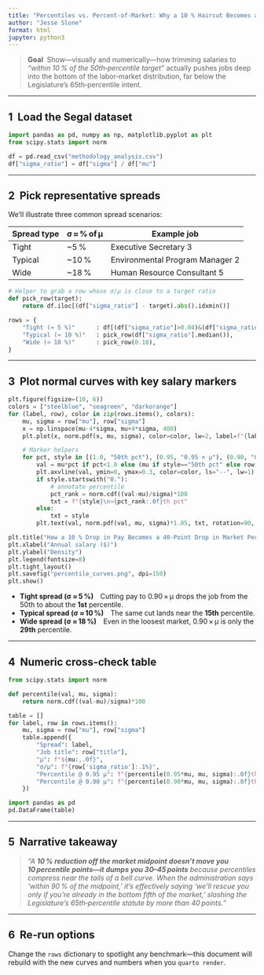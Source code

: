 ```yaml
---
title: "Percentiles vs. Percent‑of‑Market: Why a 10 % Haircut Becomes a 40‑Point Plunge"
author: "Jesse Slone"
format: html
jupyter: python3
---
```


> **Goal**  Show—visually and numerically—how trimming salaries to *“within 10 % of the 50th‑percentile target”* actually pushes jobs deep into the bottom of the labor‑market distribution, far below the Legislature’s 65th‑percentile intent.

------------------------------------------------------------------------

## 1  Load the Segal dataset

```python
import pandas as pd, numpy as np, matplotlib.pyplot as plt
from scipy.stats import norm

df = pd.read_csv("methodology_analysis.csv")
df["sigma_ratio"] = df["sigma"] / df["mu"]
```

------------------------------------------------------------------------

## 2  Pick representative spreads

We’ll illustrate three common spread scenarios:

| Spread type | σ ≈ % of μ | Example job                     |
|-------------|------------|---------------------------------|
| Tight       | \~5 %      | Executive Secretary 3           |
| Typical     | \~10 %     | Environmental Program Manager 2 |
| Wide        | \~18 %     | Human Resource Consultant 5     |

```python
# Helper to grab a row whose σ/μ is close to a target ratio
def pick_row(target):
    return df.iloc[(df["sigma_ratio"] - target).abs().idxmin()]

rows = {
    "Tight (≈ 5 %)"      : df[(df["sigma_ratio"]>0.04)&(df["sigma_ratio"]<0.06)].iloc[0],
    "Typical (≈ 10 %)"   : pick_row(df["sigma_ratio"].median()),
    "Wide (≈ 18 %)"      : pick_row(0.18),
}
```

------------------------------------------------------------------------

## 3  Plot normal curves with key salary markers

```python
plt.figure(figsize=(10, 6))
colors = ["steelblue", "seagreen", "darkorange"]
for (label, row), color in zip(rows.items(), colors):
    mu, sigma = row["mu"], row["sigma"]
    x = np.linspace(mu-4*sigma, mu+4*sigma, 400)
    plt.plot(x, norm.pdf(x, mu, sigma), color=color, lw=2, label=f"{label}  (μ=${mu:,.0f}, σ=${sigma:,.0f})")

    # Marker helpers
    for pct, style in [(1.0, "50th pct"), (0.95, "0.95 × μ"), (0.90, "0.90 × μ"), (row["p65"]/mu, "65th pct target")]:
        val = mu*pct if pct<1.0 else (mu if style=="50th pct" else row["p65"])
        plt.axvline(val, ymin=0, ymax=0.3, color=color, ls="--", lw=1)
        if style.startswith("0."):
            # annotate percentile
            pct_rank = norm.cdf((val-mu)/sigma)*100
            txt = f"{style}\n≈{pct_rank:.0f}th pct"
        else:
            txt = style
        plt.text(val, norm.pdf(val, mu, sigma)*1.05, txt, rotation=90, ha="right", va="bottom", fontsize=8, color=color)

plt.title("How a 10 % Drop in Pay Becomes a 40‑Point Drop in Market Percentile")
plt.xlabel("Annual salary ($)")
plt.ylabel("Density")
plt.legend(fontsize=8)
plt.tight_layout()
plt.savefig("percentile_curves.png", dpi=150)
plt.show()
```

::: {.callout-note collapse="true" title="What the figure tells us"}
-   **Tight spread (σ ≈ 5 %)** Cutting pay to 0.90 × μ drops the job from the 50th to about the **1st** percentile.
-   **Typical spread (σ ≈ 10 %)** The same cut lands near the **15th** percentile.
-   **Wide spread (σ ≈ 18 %)** Even in the loosest market, 0.90 × μ is only the **29th** percentile.
:::

------------------------------------------------------------------------

## 4  Numeric cross‑check table

```python
from scipy.stats import norm

def percentile(val, mu, sigma):
    return norm.cdf((val-mu)/sigma)*100

table = []
for label, row in rows.items():
    mu, sigma = row["mu"], row["sigma"]
    table.append({
        "Spread": label,
        "Job title": row["title"],
        "μ": f"${mu:,.0f}",
        "σ/μ": f"{row['sigma_ratio']:.1%}",
        "Percentile @ 0.95 μ": f"{percentile(0.95*mu, mu, sigma):.0f}th",
        "Percentile @ 0.90 μ": f"{percentile(0.90*mu, mu, sigma):.0f}th",
    })

import pandas as pd
pd.DataFrame(table)
```

------------------------------------------------------------------------

## 5  Narrative takeaway

> *“A **10 % reduction off the market midpoint doesn’t move you 10 percentile points—it dumps you 30–45 points** because percentiles compress near the tails of a bell curve. When the administration says ‘within 90 % of the midpoint,’ it’s effectively saying ‘we’ll rescue you only if you’re already in the bottom fifth of the market,’ slashing the Legislature’s 65th‑percentile statute by more than 40 points.”*

------------------------------------------------------------------------

## 6  Re‑run options

Change the `rows` dictionary to spotlight any benchmark—this document will rebuild with the new curves and numbers when you `quarto render`.